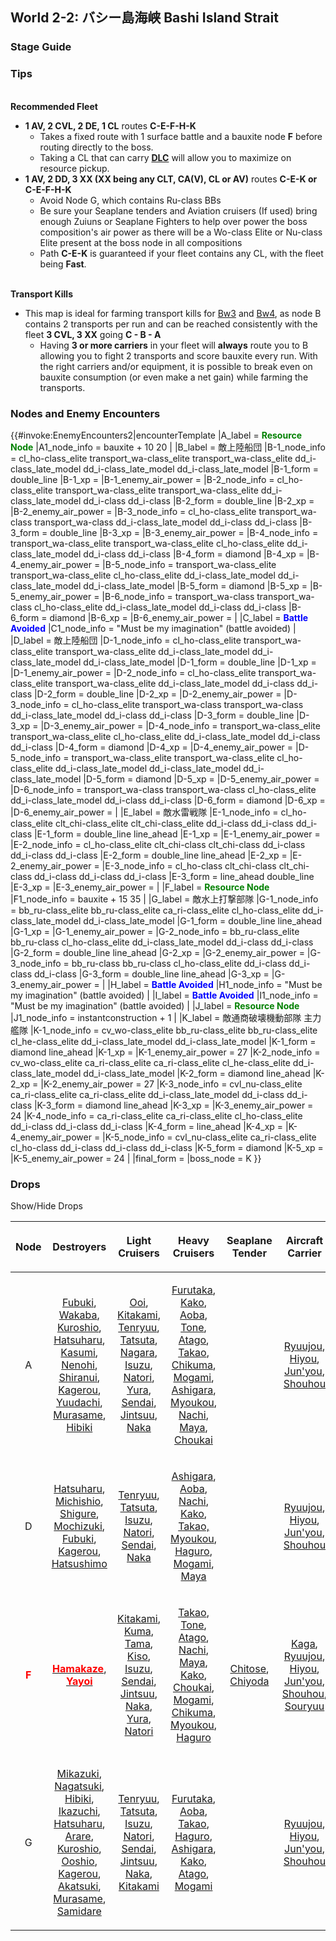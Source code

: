 ==World 2-2: バシー島海峡 Bashi Island Strait==
{{LabSortieworld
| map = 02_02.png
| difficulty = ☆ ☆ ☆ ☆
| item = {{Bauxite}} {{IC}}
| exp = 150
| code = 柳輸送作戦 ([[wikipedia:ja:柳船|Weeping Willow Transport]] Tactics)
| jptext = 艦隊をバシー海峡に展開せよ！同方面の制海権を確保し、南方からの資源輸送の安全に務め、防衛体制を強化せよ！
|entext = (Pending translation)
| aircon = {{AirControlSystem
| Map = 2-2
| Fleet = AV 2CVL 2DE CL<br/>AV 2DD 3XX (XX = CLT, CA(V), CL or AV)
| Route = Random.<br/>C-E-K<br/>C-E-F-H-K
| AS = 41
| Notes = N/A
}}
}}

===Stage Guide===
{{MapBranchingTable
|title = 2-2 Branching Rules
|expand = true
|id = 2-2
|C/empty -> B, D, E = 
* Meeting '''ANY''' of the following requirements forces you to B:
** Amount of CV(L/B) ≥ 3
** Amount of BBV ≥ 2
** Fleet contains AO, but no SS(V).
*Go to E if fleet contains AV/AS but no BBV
* Random routing between B and E if fleet contains both BBV and AV
* Random routing between B and D if fleet contains BBV but no AV
* Otherwise, random routing between D and E.

|E -> F/resource, G, K =
* Go to G if amount of CV(L/B)+(F)BB(V) ≥ 4
*Meet '''ANY''' of the following to go to F 
**DE ≥ 2 
**AS ≥ 1, DD ≥ 3 and (F)BB(V)+CV(L/B) = 0
*Random routing between G and K if fleet contains any CV(L/B)+(F)BB(V) '''or''' DD+DE ≤ 1
*Go to K if fleet contains CL, DD ≥ 2 and the fleet is fast
* Otherwise, random routing between F and K.

|G -> H/empty, K = 
*Meet '''ANY''' of the following to go to H
**Fleet contains CV(L/B)
**Fleet contains no DDs
*Otherwise, random routing

|H/empty -> I/empty, J/resource, K = 
*Random between I and K if 
**(F)BB(V)+CV(L/B) ≥ 4
**Fleet contains SS(V)
*Go to K if fleet contains CV(L/B) or AV
*Otherwise, random between J and K if fleet contains CL and DD
*Otherwise, random between I and K
}}

===Tips===
<br/>'''Recommended Fleet'''
*'''1 AV, 2 CVL, 2 DE, 1 CL''' routes '''C-E-F-H-K'''
**Takes a fixed route with 1 surface battle and a bauxite node '''F''' before routing directly to the boss. 
**Taking a CL that can carry '''[[Daihatsu|DLC]]''' will allow you to maximize on resource pickup.
*'''1 AV, 2 DD, 3 XX (XX being any CLT, CA(V), CL or AV)''' routes '''C-E-K or C-E-F-H-K'''
**Avoid Node G, which contains Ru-class BBs
**Be sure your Seaplane tenders and Aviation cruisers (If used) bring enough Zuiuns or Seaplane Fighters to help over power the boss composition's air power as there will be a Wo-class Elite or Nu-class Elite present at the boss node in all compositions
**Path '''C-E-K''' is guaranteed if your fleet contains any CL, with the fleet being '''Fast'''.
<br/>'''Transport Kills'''
*This map is ideal for farming transport kills for [[Quests#Bw3|Bw3]] and [[Quests#Bw4|Bw4]], as node B contains 2 transports per run and can be reached consistently with the fleet '''3 CVL, 3 XX''' going '''C - B - A'''
**Having '''3 or more carriers''' in your fleet will '''always''' route you to B allowing you to fight 2 transports and score bauxite every run. With the right carriers and/or equipment, it is possible to break even on bauxite consumption (or even make a net gain) while farming the transports.

===Nodes and Enemy Encounters===
{{#invoke:EnemyEncounters2|encounterTemplate
|A_label = '''<span style="color:green">Resource Node</span>'''
|A1_node_info = bauxite + 10 20
|
|B_label = 敵上陸船団
|B-1_node_info = cl_ho-class_elite transport_wa-class_elite transport_wa-class_elite dd_i-class_late_model dd_i-class_late_model dd_i-class_late_model
|B-1_form = double_line
|B-1_xp =
|B-1_enemy_air_power =
|B-2_node_info = cl_ho-class_elite transport_wa-class_elite transport_wa-class_elite dd_i-class_late_model dd_i-class dd_i-class
|B-2_form = double_line
|B-2_xp =
|B-2_enemy_air_power =
|B-3_node_info = cl_ho-class_elite transport_wa-class transport_wa-class dd_i-class_late_model dd_i-class dd_i-class
|B-3_form = double_line
|B-3_xp =
|B-3_enemy_air_power =
|B-4_node_info = transport_wa-class_elite transport_wa-class_elite cl_ho-class_elite dd_i-class_late_model dd_i-class dd_i-class
|B-4_form = diamond
|B-4_xp =
|B-4_enemy_air_power =
|B-5_node_info = transport_wa-class_elite transport_wa-class_elite cl_ho-class_elite dd_i-class_late_model dd_i-class_late_model dd_i-class_late_model
|B-5_form = diamond
|B-5_xp =
|B-5_enemy_air_power =
|B-6_node_info = transport_wa-class transport_wa-class cl_ho-class_elite dd_i-class_late_model dd_i-class dd_i-class
|B-6_form = diamond
|B-6_xp =
|B-6_enemy_air_power =
|
|C_label = '''<span style="color:blue">Battle Avoided</span>'''
|C1_node_info = "Must be my imagination" (battle avoided)
|
|D_label = 敵上陸船団
|D-1_node_info = cl_ho-class_elite transport_wa-class_elite transport_wa-class_elite dd_i-class_late_model dd_i-class_late_model dd_i-class_late_model
|D-1_form = double_line
|D-1_xp =
|D-1_enemy_air_power =
|D-2_node_info = cl_ho-class_elite transport_wa-class_elite transport_wa-class_elite dd_i-class_late_model dd_i-class dd_i-class
|D-2_form = double_line
|D-2_xp =
|D-2_enemy_air_power =
|D-3_node_info = cl_ho-class_elite transport_wa-class transport_wa-class dd_i-class_late_model dd_i-class dd_i-class
|D-3_form = double_line
|D-3_xp =
|D-3_enemy_air_power =
|D-4_node_info = transport_wa-class_elite transport_wa-class_elite cl_ho-class_elite dd_i-class_late_model dd_i-class dd_i-class
|D-4_form = diamond
|D-4_xp =
|D-4_enemy_air_power =
|D-5_node_info = transport_wa-class_elite transport_wa-class_elite cl_ho-class_elite dd_i-class_late_model dd_i-class_late_model dd_i-class_late_model
|D-5_form = diamond
|D-5_xp =
|D-5_enemy_air_power =
|D-6_node_info = transport_wa-class transport_wa-class cl_ho-class_elite dd_i-class_late_model dd_i-class dd_i-class
|D-6_form = diamond
|D-6_xp =
|D-6_enemy_air_power =
|
|E_label = 敵水雷戦隊
|E-1_node_info = cl_ho-class_elite clt_chi-class_elite clt_chi-class_elite dd_i-class dd_i-class dd_i-class
|E-1_form = double_line line_ahead
|E-1_xp =
|E-1_enemy_air_power =
|E-2_node_info = cl_ho-class_elite clt_chi-class clt_chi-class dd_i-class dd_i-class dd_i-class
|E-2_form = double_line line_ahead
|E-2_xp =
|E-2_enemy_air_power =
|E-3_node_info = cl_ho-class clt_chi-class clt_chi-class dd_i-class dd_i-class dd_i-class
|E-3_form = line_ahead double_line
|E-3_xp =
|E-3_enemy_air_power =
|
|F_label = '''<span style="color:green">Resource Node</span>'''
|F1_node_info = bauxite + 15 35
|
|G_label = 敵水上打撃部隊
|G-1_node_info = bb_ru-class_elite bb_ru-class_elite ca_ri-class_elite cl_ho-class_elite dd_i-class_late_model dd_i-class_late_model
|G-1_form = double_line line_ahead
|G-1_xp =
|G-1_enemy_air_power =
|G-2_node_info = bb_ru-class_elite bb_ru-class cl_ho-class_elite dd_i-class_late_model dd_i-class dd_i-class
|G-2_form = double_line line_ahead
|G-2_xp =
|G-2_enemy_air_power =
|G-3_node_info = bb_ru-class bb_ru-class cl_ho-class_elite dd_i-class dd_i-class dd_i-class
|G-3_form = double_line line_ahead
|G-3_xp =
|G-3_enemy_air_power =
|
|H_label = '''<span style="color:blue">Battle Avoided</span>'''
|H1_node_info = "Must be my imagination" (battle avoided)
|
|I_label = '''<span style="color:blue">Battle Avoided</span>'''
|I1_node_info = "Must be my imagination" (battle avoided)
|
|J_label = '''<span style="color:green">Resource Node</span>'''
|J1_node_info = instantconstruction + 1
|
|K_label = 敵通商破壊機動部隊 主力艦隊
|K-1_node_info = cv_wo-class_elite bb_ru-class_elite bb_ru-class_elite cl_he-class_elite dd_i-class_late_model dd_i-class_late_model
|K-1_form = diamond line_ahead
|K-1_xp =
|K-1_enemy_air_power = 27
|K-2_node_info = cv_wo-class_elite ca_ri-class_elite ca_ri-class_elite cl_he-class_elite dd_i-class_late_model dd_i-class_late_model
|K-2_form = diamond line_ahead
|K-2_xp =
|K-2_enemy_air_power = 27
|K-3_node_info = cvl_nu-class_elite ca_ri-class_elite ca_ri-class_elite dd_i-class_late_model dd_i-class dd_i-class
|K-3_form = diamond line_ahead
|K-3_xp =
|K-3_enemy_air_power = 24
|K-4_node_info = ca_ri-class_elite ca_ri-class_elite cl_ho-class_elite dd_i-class dd_i-class dd_i-class
|K-4_form = line_ahead
|K-4_xp =
|K-4_enemy_air_power =
|K-5_node_info = cvl_nu-class_elite ca_ri-class_elite cl_ho-class dd_i-class dd_i-class dd_i-class
|K-5_form = diamond
|K-5_xp =
|K-5_enemy_air_power = 24
|
|final_form = 
|boss_node = K
}}

===Drops===

<div class="mw-customtoggle-2-2-drop globalbutton">Show/Hide Drops</div>

{| class="mw-collapsible mw-collapsed wikitable" id="mw-customcollapsible-2-2-drop"
!Node
!Destroyers
!Light Cruisers
!Heavy Cruisers
!Seaplane Tender
!Aircraft Carrier
!Battleship
|-
| style="text-align:center;" |A
| style="text-align:center;" |[[Fubuki]], [[Wakaba]], [[Kuroshio]], [[Hatsuharu]], [[Kasumi]], [[Nenohi]], [[Shiranui]], [[Kagerou]], [[Yuudachi]], [[Murasame]], [[Hibiki]]
| style="text-align:center;" |[[Ooi]], [[Kitakami]], [[Tenryuu]], [[Tatsuta]], [[Nagara]], [[Isuzu]], [[Natori]], [[Yura]], [[Sendai]], [[Jintsuu]], [[Naka]]
| style="text-align:center;" |[[Furutaka]], [[Kako]], [[Aoba]], [[Tone]], [[Atago]], [[Takao]], [[Chikuma]], [[Mogami]], [[Ashigara]], [[Myoukou]], [[Nachi]], [[Maya]], [[Choukai]]
| style="text-align:center;" |
| style="text-align:center;" |[[Ryuujou]], [[Hiyou]], [[Jun'you]], [[Shouhou]]
| style="text-align:center;" |[[Kirishima]], [[Fusou]], [[Yamashiro]]
|-
| style="text-align:center;" |D
| style="text-align:center;" |[[Hatsuharu]], [[Michishio]], [[Shigure]], [[Mochizuki]], [[Fubuki]], [[Kagerou]], [[Hatsushimo]]
| style="text-align:center;" |[[Tenryuu]], [[Tatsuta]], [[Isuzu]], [[Natori]], [[Sendai]], [[Naka]]
| style="text-align:center;" |[[Ashigara]], [[Aoba]], [[Nachi]], [[Kako]], [[Takao|Takao,]] [[Myoukou]], [[Haguro|Haguro]], [[Mogami]], [[Maya]]
| style="text-align:center;" |
| style="text-align:center;" |[[Ryuujou]], [[Hiyou]], [[Jun'you]], [[Shouhou]]
| style="text-align:center;" |[[Kirishima]], [[Fusou]], [[Yamashiro]]
|-
| style="text-align:center;" |'''<span style="color:red">F</span>'''
| style="text-align:center;" |[[Hamakaze|'''<span style="color:red">Hamakaze</span>''']], [[Yayoi|'''<span style="color:red">Yayoi</span>''']]
| style="text-align:center;" |[[Kitakami]], [[Kuma]], [[Tama]], [[Kiso]], [[Isuzu]], [[Sendai]], [[Jintsuu]], [[Naka]], [[Yura]], [[Natori]]
| style="text-align:center;" |[[Takao]], [[Tone]], [[Atago]], [[Nachi]], [[Maya]], [[Kako]], [[Choukai]], [[Mogami]], [[Chikuma]], [[Myoukou]], [[Haguro]]
| style="text-align:center;" |[[Chitose]], [[Chiyoda]]
| style="text-align:center;" |[[Kaga]], [[Ryuujou]], [[Hiyou]], [[Jun'you]], [[Shouhou]], [[Souryuu]]
| style="text-align:center;" |[[Ise]], [[Hyuuga]], [[Kongou]], [[Hiei]], [[Kirishima]], [[Fusou]], [[Yamashiro]]
|-
| style="text-align:center;" |G
| style="text-align:center;" |
[[Mikazuki]], [[Nagatsuki]], [[Hibiki]], [[Ikazuchi]], [[Hatsuharu]], [[Arare]], [[Kuroshio]], [[Ooshio]], [[Kagerou]], [[Akatsuki]], [[Murasame]], [[Samidare]]
| style="text-align:center;" |[[Tenryuu]], [[Tatsuta]], [[Isuzu]], [[Natori]], [[Sendai]], [[Jintsuu]], [[Naka]], [[Kitakami]]
| style="text-align:center;" |[[Furutaka]], [[Aoba]], [[Takao]], [[Haguro]], [[Ashigara]], [[Kako]], [[Atago]], [[Mogami]]
| style="text-align:center;" |
| style="text-align:center;" |[[Ryuujou]], [[Hiyou]], [[Jun'you]], [[Shouhou]]
| style="text-align:center;" |[[Kirishima]], [[Fusou]], [[Yamashiro]]
|}